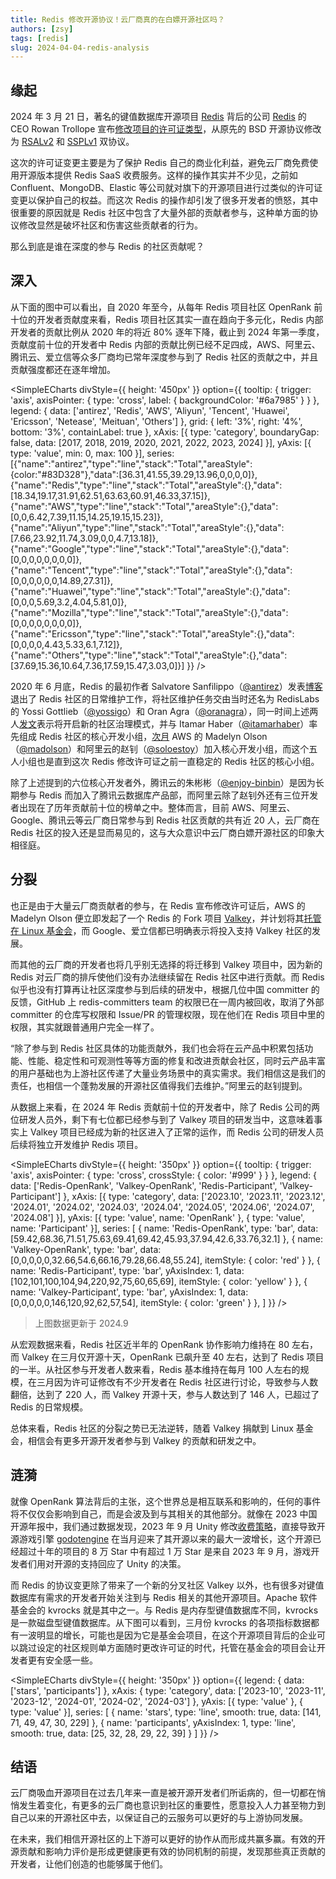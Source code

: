 ```yaml
---
title: Redis 修改开源协议！云厂商真的在白嫖开源社区吗？
authors: [zsy]
tags: [redis]
slug: 2024-04-04-redis-analysis
---
```


## 缘起

2024 年 3 月 21 日，著名的键值数据库开源项目 [Redis](https://github.com/redis/redis) 背后的公司 [Redis](https://redis.com/) 的 CEO Rowan Trollope 宣布[修改项目的许可证类型](https://redis.com/blog/redis-adopts-dual-source-available-licensing/)，从原先的 BSD 开源协议修改为 [RSALv2](https://redis.com/legal/rsalv2-agreement/) 和 [SSPLv1](https://www.mongodb.com/legal/licensing/server-side-public-license) 双协议。

这次的许可证变更主要是为了保护 Redis 自己的商业化利益，避免云厂商免费使用开源版本提供 Redis SaaS 收费服务。这样的操作其实并不少见，之前如 Confluent、MongoDB、Elastic 等公司就对旗下的开源项目进行过类似的许可证变更以保护自己的权益。而这次 Redis 的操作却引发了很多开发者的愤怒，其中很重要的原因就是 Redis 社区中包含了大量外部的贡献者参与，这种单方面的协议修改显然是破坏社区和伤害这些贡献者的行为。

那么到底是谁在深度的参与 Redis 的社区贡献呢？

## 深入

从下面的图中可以看出，自 2020 年至今，从每年 Redis 项目社区 OpenRank 前十位的开发者贡献度来看，Redis 项目社区其实一直在趋向于多元化，Redis 内部开发者的贡献比例从 2020 年的将近 80% 逐年下降，截止到 2024 年第一季度，贡献度前十位的开发者中 Redis 内部的贡献比例已经不足四成，AWS、阿里云、腾讯云、爱立信等众多厂商均已常年深度参与到了 Redis 社区的贡献之中，并且贡献强度都还在逐年增加。


<SimpleECharts divStyle={{ height: '450px' }} option={{
  tooltip: { trigger: 'axis', axisPointer: { type: 'cross', label: { backgroundColor: '#6a7985' } } },
  legend: {
    data: ['antirez', 'Redis', 'AWS', 'Aliyun', 'Tencent', 'Huawei', 'Ericsson', 'Netease', 'Meituan', 'Others']
  },
  grid: { left: '3%', right: '4%', bottom: '3%', containLabel: true },
  xAxis: [{ type: 'category', boundaryGap: false, data: [2017, 2018, 2019, 2020, 2021, 2022, 2023, 2024] }],
  yAxis: [{ type: 'value', min: 0, max: 100 }],
  series: [{"name":"antirez","type":"line","stack":"Total","areaStyle":{color:"#83D328"},"data":[36.31,41.55,39.29,13.96,0,0,0,0]},{"name":"Redis","type":"line","stack":"Total","areaStyle":{},"data":[18.34,19.17,31.91,62.51,63.63,60.91,46.33,37.15]},{"name":"AWS","type":"line","stack":"Total","areaStyle":{},"data":[0,0,6.42,7.39,11.15,14.25,19.15,15.23]},{"name":"Aliyun","type":"line","stack":"Total","areaStyle":{},"data":[7.66,23.92,11.74,3.09,0,0,4.7,13.18]},{"name":"Google","type":"line","stack":"Total","areaStyle":{},"data":[0,0,0,0,0,0,0,0]},{"name":"Tencent","type":"line","stack":"Total","areaStyle":{},"data":[0,0,0,0,0,0,14.89,27.31]},{"name":"Huawei","type":"line","stack":"Total","areaStyle":{},"data":[0,0,0,5.69,3.2,4.04,5.81,0]},{"name":"Mozilla","type":"line","stack":"Total","areaStyle":{},"data":[0,0,0,0,0,0,0,0]},{"name":"Ericsson","type":"line","stack":"Total","areaStyle":{},"data":[0,0,0,0,4.43,5.33,6.1,7.12]},{"name":"Others","type":"line","stack":"Total","areaStyle":{},"data":[37.69,15.36,10.64,7.36,17.59,15.47,3.03,0]}]
}} />

2020 年 6 月底，Redis 的最初作者 Salvatore Sanfilippo（[@antirez](https://github.com/antirez)）发表[博客](http://antirez.com/news/133)退出了 Redis 社区的日常维护工作，将社区维护任务交由当时还名为 RedisLabs 的 Yossi Gottlieb（[@yossigo](https://github.com/yossigo)）和 Oran Agra（[@oranagra](https://github.com/oranagra)），同一时间上述两人[发文](https://redis.com/blog/new-governance-for-redis/)表示将开启新的社区治理模式，并与 Itamar Haber（[@itamarhaber](https://github.com/itamarhaber)）率先组成 Redis 社区的核心开发小组，[次月](https://redis.com/blog/redis-core-team-update/) AWS 的 Madelyn Olson（[@madolson](https://github.com/madolson)）和阿里云的赵钊（[@soloestoy](https://github.com/soloestoy)）加入核心开发小组，而这个五人小组也是直到这次 Redis 修改许可证之前一直稳定的 Redis 社区的核心小组。

除了上述提到的六位核心开发者外，腾讯云的朱彬彬（[@enjoy-binbin](https://github.com/enjoy-binbin)）是因为长期参与 Redis 而加入了腾讯云数据库产品部，而阿里云除了赵钊外还有三位开发者出现在了历年贡献前十位的榜单之中。整体而言，目前 AWS、阿里云、Google、腾讯云等云厂商日常参与到 Redis 社区贡献的共有近 20 人，云厂商在 Redis 社区的投入还是显而易见的，这与大众意识中云厂商白嫖开源社区的印象大相径庭。

## 分裂

也正是由于大量云厂商贡献者的参与，在 Redis 宣布修改许可证后，AWS 的 Madelyn Olson 便立即发起了一个 Redis 的 Fork 项目 [Valkey](https://github.com/valkey-io/valkey)，并计划将其[托管在 Linux 基金会](https://www.linuxfoundation.org/press/linux-foundation-launches-open-source-valkey-community)，而 Google、爱立信都已明确表示将投入支持 Valkey 社区的发展。

而其他的云厂商的开发者也将几乎别无选择的将迁移到 Valkey 项目中，因为新的 Redis 对云厂商的排斥使他们没有办法继续留在 Redis 社区中进行贡献。而 Redis 似乎也没有打算再让社区深度参与到后续的研发中，根据几位中国 committer 的反馈，GitHub 上 redis-committers team 的权限已在一周内被回收，取消了外部 committer 的仓库写权限和 Issue/PR 的管理权限，现在他们在 Redis 项目中里的权限，其实就跟普通用户完全一样了。

“除了参与到 Redis 社区具体的功能贡献外，我们也会将在云产品中积累包括功能、性能、稳定性和可观测性等等方面的修复和改进贡献会社区，同时云产品丰富的用户基础也为上游社区传递了大量业务场景中的真实需求。我们相信这是我们的责任，也相信一个蓬勃发展的开源社区值得我们去维护。”阿里云的赵钊提到。

从数据上来看，在 2024 年 Redis 贡献前十位的开发者中，除了 Redis 公司的两位研发人员外，剩下有七位都已经参与到了 Valkey 项目的研发当中，这意味着事实上 Valkey 项目已经成为新的社区进入了正常的运作，而 Redis 公司的研发人员后续将独立开发维护 Redis 项目。

<SimpleECharts divStyle={{ height: '350px' }} option={{
  tooltip: { trigger: 'axis', axisPointer: { type: 'cross', crossStyle: { color: '#999' } } },
  legend: { data: ['Redis-OpenRank', 'Valkey-OpenRank', 'Redis-Participant', 'Valkey-Participant'] },
  xAxis: [{ type: 'category', data: ['2023.10', '2023.11', '2023.12', '2024.01', '2024.02', '2024.03', '2024.04', '2024.05', '2024.06', '2024.07', '2024.08'] }],
  yAxis: [{ type: 'value', name: 'OpenRank' }, { type: 'value', name: 'Participant' }],
  series: [
    { name: 'Redis-OpenRank', type: 'bar', data: [59.42,68.36,71.51,75.63,69.41,69.42,45.93,37.94,42.6,33.76,32.1] },
    { name: 'Valkey-OpenRank', type: 'bar', data: [0,0,0,0,0,32.66,54.6,66.16,79.28,66.48,55.24], itemStyle: { color: 'red' } },
    { name: 'Redis-Participant', type: 'bar', yAxisIndex: 1, data: [102,101,100,104,94,220,92,75,60,65,69], itemStyle: { color: 'yellow' } },
    { name: 'Valkey-Participant', type: 'bar', yAxisIndex: 1, data: [0,0,0,0,0,146,120,92,62,57,54], itemStyle: { color: 'green' } },
  ]
}} />

> 上图数据更新于 2024.9

从宏观数据来看，Redis 社区近半年的 OpenRank 协作影响力维持在 80 左右，而 Valkey 在三月仅开源十天，OpenRank 已飙升至 40 左右，达到了 Redis 项目的一半。从社区参与开发者人数来看，Redis 基本维持在每月 100 人左右的规模，在三月因为许可证修改有不少开发者在 Redis 社区进行讨论，导致参与人数翻倍，达到了 220 人，而 Valkey 开源十天，参与人数达到了 146 人，已超过了 Redis 的日常规模。

总体来看，Redis 社区的分裂之势已无法逆转，随着 Valkey 捐献到 Linux 基金会，相信会有更多开源开发者参与到 Valkey 的贡献和研发之中。

## 涟漪

就像 OpenRank 算法背后的主张，这个世界总是相互联系和影响的，任何的事件将不仅仅会影响到自己，而是会波及到与其相关的其他部分。就像在 2023 中国开源年报中，我们通过数据发现，2023 年 9 月 Unity 修改[收费策略](https://www.theverge.com/2023/9/12/23870547/unit-price-change-game-development)，直接导致开源游戏引擎 [godotengine](https://github.com/godotengine/godot) 在当月迎来了其开源以来的最大一波增长，这个开源已经超过十年的项目的 8 万 Star 中有超过 1 万 Star 是来自 2023 年 9 月，游戏开发者们用对开源的支持回应了 Unity 的决策。

而 Redis 的协议变更除了带来了一个新的分叉社区 Valkey 以外，也有很多对键值数据库有需求的开发者开始关注到与 Redis 相关的其他开源项目。Apache 软件基金会的 kvrocks 就是其中之一。与 Redis 是内存型键值数据库不同，kvrocks 是一款磁盘型键值数据库。从下图可以看到，三月份 kvrocks 的各项指标数据都有一波明显的增长，可能也是因为它是基金会项目，在这个开源项目背后的企业可以跳过设定的社区规则单方面随时更改许可证的时代，托管在基金会的项目会让开发者更有安全感一些。

<SimpleECharts divStyle={{ height: '350px' }} option={{
  legend: { data: ['stars', 'participants'] },
  xAxis: { type: 'category', data: ['2023-10', '2023-11', '2023-12', '2024-01', '2024-02', '2024-03'] },
  yAxis: [{ type: 'value' }, { type: 'value' }],
  series: [
    { name: 'stars', type: 'line', smooth: true, data: [141, 71, 49, 47, 30, 229] },
    { name: 'participants', yAxisIndex: 1, type: 'line', smooth: true, data: [25, 32, 28, 29, 22, 39] }
  ]
}} />

## 结语

云厂商吸血开源项目在过去几年来一直是被开源开发者们所诟病的，但一切都在悄悄发生着变化，有更多的云厂商也意识到社区的重要性，愿意投入人力甚至物力到自己以来的开源社区中去，以保证自己的云服务可以更好的与上游协同发展。

在未来，我们相信开源社区的上下游可以更好的协作从而形成共赢多赢。有效的开源贡献和影响力评价是形成更健康更有效的协同机制的前提，发现那些真正贡献的开发者，让他们创造的也能够属于他们。

